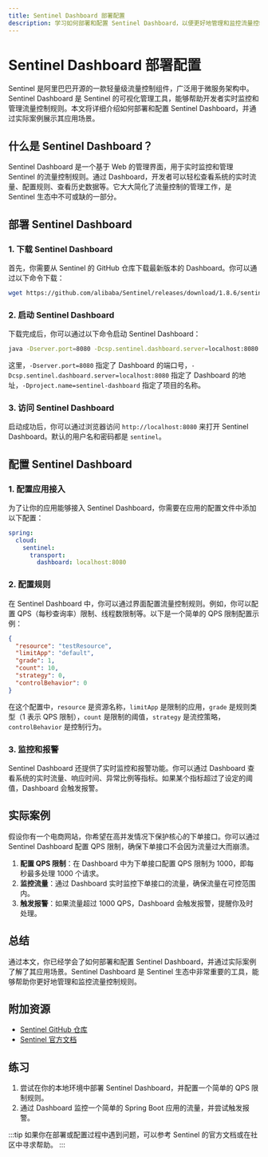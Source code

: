 ```yaml
---
title: Sentinel Dashboard 部署配置
description: 学习如何部署和配置 Sentinel Dashboard，以便更好地管理和监控流量控制规则。
---
```


# Sentinel Dashboard 部署配置

Sentinel 是阿里巴巴开源的一款轻量级流量控制组件，广泛用于微服务架构中。Sentinel Dashboard 是 Sentinel 的可视化管理工具，能够帮助开发者实时监控和管理流量控制规则。本文将详细介绍如何部署和配置 Sentinel Dashboard，并通过实际案例展示其应用场景。

## 什么是 Sentinel Dashboard？

Sentinel Dashboard 是一个基于 Web 的管理界面，用于实时监控和管理 Sentinel 的流量控制规则。通过 Dashboard，开发者可以轻松查看系统的实时流量、配置规则、查看历史数据等。它大大简化了流量控制的管理工作，是 Sentinel 生态中不可或缺的一部分。

## 部署 Sentinel Dashboard

### 1. 下载 Sentinel Dashboard

首先，你需要从 Sentinel 的 GitHub 仓库下载最新版本的 Dashboard。你可以通过以下命令下载：

```bash
wget https://github.com/alibaba/Sentinel/releases/download/1.8.6/sentinel-dashboard-1.8.6.jar
```

### 2. 启动 Sentinel Dashboard

下载完成后，你可以通过以下命令启动 Sentinel Dashboard：

```bash
java -Dserver.port=8080 -Dcsp.sentinel.dashboard.server=localhost:8080 -Dproject.name=sentinel-dashboard -jar sentinel-dashboard-1.8.6.jar
```

这里，`-Dserver.port=8080` 指定了 Dashboard 的端口号，`-Dcsp.sentinel.dashboard.server=localhost:8080` 指定了 Dashboard 的地址，`-Dproject.name=sentinel-dashboard` 指定了项目的名称。

### 3. 访问 Sentinel Dashboard

启动成功后，你可以通过浏览器访问 `http://localhost:8080` 来打开 Sentinel Dashboard。默认的用户名和密码都是 `sentinel`。

## 配置 Sentinel Dashboard

### 1. 配置应用接入

为了让你的应用能够接入 Sentinel Dashboard，你需要在应用的配置文件中添加以下配置：

```yaml
spring:
  cloud:
    sentinel:
      transport:
        dashboard: localhost:8080
```

### 2. 配置规则

在 Sentinel Dashboard 中，你可以通过界面配置流量控制规则。例如，你可以配置 QPS（每秒查询率）限制、线程数限制等。以下是一个简单的 QPS 限制配置示例：

```json
{
  "resource": "testResource",
  "limitApp": "default",
  "grade": 1,
  "count": 10,
  "strategy": 0,
  "controlBehavior": 0
}
```

在这个配置中，`resource` 是资源名称，`limitApp` 是限制的应用，`grade` 是规则类型（1 表示 QPS 限制），`count` 是限制的阈值，`strategy` 是流控策略，`controlBehavior` 是控制行为。

### 3. 监控和报警

Sentinel Dashboard 还提供了实时监控和报警功能。你可以通过 Dashboard 查看系统的实时流量、响应时间、异常比例等指标。如果某个指标超过了设定的阈值，Dashboard 会触发报警。

## 实际案例

假设你有一个电商网站，你希望在高并发情况下保护核心的下单接口。你可以通过 Sentinel Dashboard 配置 QPS 限制，确保下单接口不会因为流量过大而崩溃。

1. **配置 QPS 限制**：在 Dashboard 中为下单接口配置 QPS 限制为 1000，即每秒最多处理 1000 个请求。
2. **监控流量**：通过 Dashboard 实时监控下单接口的流量，确保流量在可控范围内。
3. **触发报警**：如果流量超过 1000 QPS，Dashboard 会触发报警，提醒你及时处理。

## 总结

通过本文，你已经学会了如何部署和配置 Sentinel Dashboard，并通过实际案例了解了其应用场景。Sentinel Dashboard 是 Sentinel 生态中非常重要的工具，能够帮助你更好地管理和监控流量控制规则。

## 附加资源

- [Sentinel GitHub 仓库](https://github.com/alibaba/Sentinel)
- [Sentinel 官方文档](https://sentinelguard.io/zh-cn/docs/introduction.html)

## 练习

1. 尝试在你的本地环境中部署 Sentinel Dashboard，并配置一个简单的 QPS 限制规则。
2. 通过 Dashboard 监控一个简单的 Spring Boot 应用的流量，并尝试触发报警。

:::tip
如果你在部署或配置过程中遇到问题，可以参考 Sentinel 的官方文档或在社区中寻求帮助。
:::